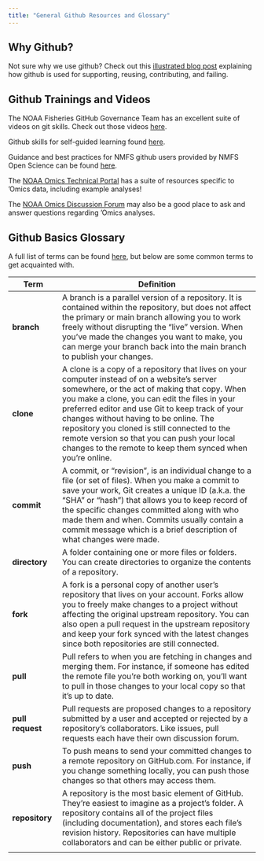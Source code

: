 ```yaml
---
title: "General Github Resources and Glossary"
---
```


## Why Github?

Not sure why we use github? Check out this [illustrated blog post](https://openscapes.org/blog/2022-05-27-github-illustrated-series/) explaining how github is used for supporting, reusing, contributing, and failing.

## Github Trainings and Videos

The NOAA Fisheries GitHub Governance Team has an excellent suite of videos on git skills. Check out those videos [here](https://sites.google.com/noaa.gov/nmfs-st-github-governance-team/training).

Github skills for self-guided learning found [here](https://skills.github.com/).

Guidance and best practices for NMFS github users provided by NMFS Open Science can be found [here](https://nmfs-opensci.github.io/GitHub-Guide/).

The [NOAA Omics Technical Portal](https://noaa-omics-technical-portal.readthedocs.io/en/latest/index.html) has a suite of resources specific to 'Omics data, including example analyses!

The [NOAA Omics Discussion Forum](https://github.com/orgs/NOAA-Omics/discussions/2) may also be a good place to ask and answer questions regarding 'Omics analyses.

## Github Basics Glossary

A full list of terms can be found [here](https://docs.github.com/en/get-started/learning-about-github/github-glossary), but below are some common terms to get acquainted with.

| Term             | Definition                                                                                                                                                                                                                                                                                                                                                                                                                                               |
|---------------|---------------------------------------------------------|
| **branch**       | A branch is a parallel version of a repository. It is contained within the repository, but does not affect the primary or main branch allowing you to work freely without disrupting the "live" version. When you've made the changes you want to make, you can merge your branch back into the main branch to publish your changes.                                                                                                                     |
| **clone**        | A clone is a copy of a repository that lives on your computer instead of on a website's server somewhere, or the act of making that copy. When you make a clone, you can edit the files in your preferred editor and use Git to keep track of your changes without having to be online. The repository you cloned is still connected to the remote version so that you can push your local changes to the remote to keep them synced when you're online. |
| **commit**       | A commit, or "revision", is an individual change to a file (or set of files). When you make a commit to save your work, Git creates a unique ID (a.k.a. the "SHA" or "hash") that allows you to keep record of the specific changes committed along with who made them and when. Commits usually contain a commit message which is a brief description of what changes were made.                                                                        |
| **directory**    | A folder containing one or more files or folders. You can create directories to organize the contents of a repository.                                                                                                                                                                                                                                                                                                                                   |
| **fork**         | A fork is a personal copy of another user's repository that lives on your account. Forks allow you to freely make changes to a project without affecting the original upstream repository. You can also open a pull request in the upstream repository and keep your fork synced with the latest changes since both repositories are still connected.                                                                                                    |
| **pull**         | Pull refers to when you are fetching in changes and merging them. For instance, if someone has edited the remote file you're both working on, you'll want to pull in those changes to your local copy so that it's up to date.                                                                                                                                                                                                                           |
| **pull request** | Pull requests are proposed changes to a repository submitted by a user and accepted or rejected by a repository's collaborators. Like issues, pull requests each have their own discussion forum.                                                                                                                                                                                                                                                        |
| **push**         | To push means to send your committed changes to a remote repository on GitHub.com. For instance, if you change something locally, you can push those changes so that others may access them.                                                                                                                                                                                                                                                             |
| **repository**   | A repository is the most basic element of GitHub. They're easiest to imagine as a project's folder. A repository contains all of the project files (including documentation), and stores each file's revision history. Repositories can have multiple collaborators and can be either public or private.                                                                                                                                                 |
|                  |                                                                                                                                                                                                                                                                                                                                                                                                                                                          |
